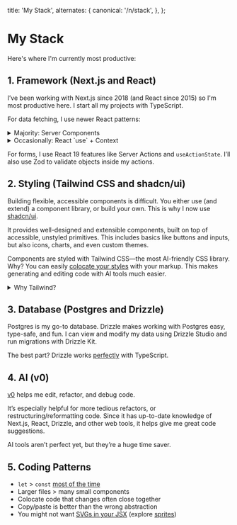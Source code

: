 
  title: 'My Stack',
  alternates: {
    canonical: '/n/stack',
  },
};

# My Stack

<AnimatedName />

Here's where I'm currently most productive:

## 1. Framework (Next.js and React)

I’ve been working with Next.js since 2018 (and React since 2015) so I'm most productive here. I start all my projects with TypeScript.

For data fetching, I use newer React patterns:

<details className="mb-1 -mt-2">
  <summary className="text-gray-600 text-[15px] mb-2">Majority: Server Components</summary>
  
    Most of the time, I fetch data in a Server Component (like a `page` or `layout`). Occasionally, I'll still use an external library for client-fetches (e.g. `swr`) when working with existing codebases.
    
    ```jsx
    export default async function Page() {
      let data = await fetch('https://api.vercel.app/blog')
      let posts = await data.json()
      return (
        <ul>
          {posts.map((post) => (
            <li key={post.id}>{post.title}</li>
          ))}
        </ul>
      )
    }
    ```

</details>

<details className="mb-1 [&[open]]:mb-4 [&[open]]:border-b [&[open]]:border-gray-100">
  <summary className="text-gray-600 text-[15px] mb-2">Occasionally: React `use` + Context</summary>
  
    A newer pattern I've started using is forwarding Promises to a Context provider, and then "unwrapping" the Promise with React’s `use`.
    
    ```jsx
    import React, { createContext, useContext } from 'react'
    
    const BlogContext = createContext(null)
    
    export function BlogProvider({ children }) {
      let blogPromise = fetch('https://api.vercel.app/blog').then(res => res.json())
    
      return (
        <BlogContext.Provider value={{ blogPromise }}>
          {children}
        </BlogContext.Provider>
      )
    }
    
    export function useBlogContext() {
      let context = useContext(BlogContext)
      if (!context) {
        throw new Error('useBlogContext must be used within a BlogProvider')
      }
      return context
    }
    ```
    
    The data can then be used from a hook in any client component.
    
    ```jsx
    'use client'
    
    import { use } from 'react'
    import { useBlogContext } from 'app/context'
    
    export function BlogPosts() {
      let { blogPromise } = useBlogContext()
      let posts = use(blogPromise)
    
      return (
        <ul>
          {posts.map(post => (
            <li key={post.id}>{post.title}</li>
          ))}
        </ul>
      )
    }
    ```
    
    This can work well if you have global data you need to use deep in the component tree (especially if there are lots of client components).
 
    <div className="h-4" />
</details>

For forms, I use React 19 features like Server Actions and `useActionState`. I’ll also use Zod to validate objects inside my actions.

## 2. Styling (Tailwind CSS and shadcn/ui)

Building flexible, accessible components is difficult. You either use (and extend) a component library, or build your own. This is why I now use [shadcn/ui](https://ui.shadcn.com/).

It provides well-designed and extensible components, built on top of accessible, unstyled primitives. This includes basics like buttons and inputs, but also icons, charts, and even custom themes.

Components are styled with Tailwind CSS—the most AI-friendly CSS library. Why? You can easily [colocate your styles](https://adamwathan.me/css-utility-classes-and-separation-of-concerns) with your markup. This makes generating and editing code with AI tools much easier.

<details className="space-y-6">
  <summary className="text-gray-600 text-[15px] mb-2">Why Tailwind?</summary>
  
  Tailwind uses a compiler to generate only the classes used. So while the utility CSS framework contains many possible class names, only the classes used will be included in the single, compiled CSS file.
  
  Assuming you only write Tailwind code, your bundle will never be larger than the total set of used Tailwind classes. It's extremely unlikely you would use them all. This means you have a fixed upper bound on the size of the generated CSS file, which is then minified, compressed, and cached for the best performance.
  
  You don't have to *only* write Tailwind styles. Tailwind classes are just utilities that adhere to a design system and work alongside normal CSS. You can mix and match Tailwind with CSS Modules, for example.

</details>

## 3. Database (Postgres and Drizzle)

Postgres is my go-to database. Drizzle makes working with Postgres easy, type-safe, and fun. I can view and modify my data using Drizzle Studio and run migrations with Drizzle Kit.

The best part? Drizzle works [perfectly](https://github.com/vercel-labs/book-inventory) with TypeScript.

## 4. AI (v0)

[v0](https://v0.dev/chat) helps me edit, refactor, and debug code.

It’s especially helpful for more tedious refactors, or restructuring/reformatting code. Since it has up-to-date knowledge of Next.js, React, Drizzle, and other web tools, it helps give me great code suggestions.

AI tools aren’t perfect yet, but they’re a huge time saver.

## 5. Coding Patterns

- `let` > `const` [most of the time](https://overreacted.io/on-let-vs-const/)
- Larger files > many small components
- Colocate code that changes often close together
- Copy/paste is better than the wrong abstraction
- You might not want [SVGs in your JSX](https://kurtextrem.de/posts/svg-in-js) (explore [sprites](https://benadam.me/thoughts/react-svg-sprites/))
